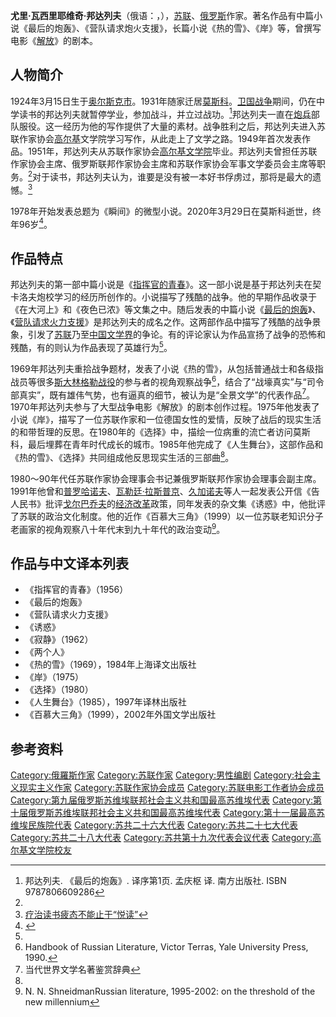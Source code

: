 {{Infobox writer
| name        = 尤里·邦达列夫
| image       = Yury Bondarev 2014.jpg
| imagesize   =
| caption     = 
| pseudonym   = 
| birth_name   = 尤里·瓦西里耶维奇·邦达列夫
| birth_date   = 1924年3月15日
| birth_place  = {{USSR}}[[奥伦堡州|奥伦堡州]][[奥尔斯克|奥尔斯克市]]
| death_date   = {{Dda|2020|3|29|1924|3|15}}
| death_place  = {{RUS}}[[莫斯科|莫斯科]]
| occupation  = 小说家
| nationality = 蘇聯、俄羅斯
| period      = 1949年－2020年
| genre       = [[小说|小说]]、[[散文|散文]]、电影剧本
| subject     =
| movement    = 
| notableworks= 《最后的炮轰》<br/>《营队请求炮火支援》<br/>《热的雪》<br/>《人生舞台》
| influences  = [[托尔斯泰|托尔斯泰]]
| influenced  = 
| awards      = {{{!}} style="background:transparent"
{{!}} {{社会主义劳动英雄|1984}}
{{!}}-
{{!}} {{列宁勋章|1971}} {{!!}} {{列宁勋章}} {{!!}} {{十月革命勋章}} {{!!}} {{一级卫国战争勋章}}
{{!}}-
{{!}} {{劳动红旗勋章}} {{!!}} {{各族人民友谊勋章}} {{!!}}{{苏联荣誉勋章}} {{!!}}{{勇敢奖章}} 
{{!}}-
{{!}}{{勇敢奖章}}{{!!}} {{纪念列宁诞辰一百周年奖章}} {{!!}}{{保卫斯大林格勒奖章}}{{!!}}{{卫国战争战胜德国奖章}}
{{!}}-
{{!}}{{卫国战争胜利二十周年奖章}}{{!!}}{{卫国战争胜利三十周年奖章}} {{!!}}{{卫国战争胜利四十周年奖章}}{{!!}}{{卫国战争胜利五十周年奖章}}
{{!}}-
{{!}}{{卫国战争胜利六十周年奖章}}{{!!}}{{卫国战争胜利六十五周年奖章}}{{!!}}{{卫国战争胜利七十周年奖章}}{{!!}}{{退休劳动者奖章}}
{{!}}-
{{!}}{{苏联武装力量五十周年奖章}}{{!!}}{{苏联武装力量六十周年奖章}}{{!!}}{{苏联武装力量七十周年奖章}}{{!!}}
{{!}}}
{{{!}} style="background:transparent"
{{!}} {{列宁奖}} {{苏联国家奖}} {{苏联国家奖}}
{{!}}}
| website =
| signature = 
}}
'''尤里·瓦西里耶维奇·邦达列夫'''（俄语：{{Lang|ru|Юрий Васильевич Бондарев}}，{{bd|1924年|3月15日|2020年|3月29日|catIdx=Bondarev}}），[[苏联|苏联]]、[[俄罗斯|俄罗斯]]作家。著名作品有中篇小说《最后的炮轰》、《营队请求炮火支援》，长篇小说《热的雪》、《岸》等，曾撰写电影《[[解放_(苏联电影)|解放]]》的剧本。

==人物简介==
1924年3月15日生于[[奥尔斯克|奥尔斯克市]]。1931年随家迁居[[莫斯科|莫斯科]]。[[蘇德戰爭|卫国战争]]期间，仍在中学读书的邦达列夫就暂停学业，参加战斗，并立过战功。<ref name=last>邦达列夫. 《最后的炮轰》. 译序第1页. 孟庆枢 译. 南方出版社. ISBN 9787806609286</ref>邦达列夫一直在[[炮兵|炮兵]]部队服役。这一经历为他的写作提供了大量的素材。战争胜利之后，邦达列夫进入苏联作家协会[[马克西姆·高尔基|高尔基]]文学院学习写作，从此走上了文学之路。1949年首次发表作品。1951年，邦达列夫从苏联作家协会[[高尔基文学院|高尔基文学院]]毕业。邦达列夫曾担任苏联作家协会主席、俄罗斯联邦作家协会主席和苏联作家协会军事文学委员会主席等职务。<ref name=last/>对于读书，邦达列夫认为，谁要是没有被一本好书俘虏过，那将是最大的遗憾。<ref>[http://view.news.qq.com/a/20100826/000059.htm 疗治读书疲态不能止于“悦读”]</ref>

1978年开始发表总题为《瞬间》的微型小说。2020年3月29日在莫斯科逝世，终年96岁<ref>{{cite web |title=俄罗斯著名的“前线一代”作家尤里·邦达列夫去世 |url=http://www.bjd.com.cn/a/202003/30/WS5e815214e4b03cc9592db3fb.html |publisher=[[京报网|京报网]] |language=zh |date=2020-03-30 |accessdate=2020-03-30 |archive-date=2020-03-30 |archive-url=https://web.archive.org/web/20200330035705/http://www.bjd.com.cn/a/202003/30/WS5e815214e4b03cc9592db3fb.html |dead-url=no }}</ref>。

==作品特点==
邦达列夫的第一部中篇小说是《[[指挥官的青春|指挥官的青春]]》。这一部小说是基于邦达列夫在契卡洛夫炮校学习的经历所创作的。小说描写了残酷的战争。他的早期作品收录于《在大河上》和《夜色已浓》等文集之中。随后发表的中篇小说《[[最后的炮轰|最后的炮轰]]》、《[[营队请求火力支援|营队请求火力支援]]》是邦达列夫的成名之作。这两部作品中描写了残酷的战争景象，引发了[[苏联|苏联]]乃至[[中国|中国]][[文学界|文学界]]的争论。有的评论家认为作品宣扬了战争的恐怖和残酷，有的则认为作品表现了英雄行为<ref name=last/>。

1969年邦达列夫重拾战争题材，发表了小说《热的雪》，从包括普通战士和各级指战员等很多[[斯大林格勒战役|斯大林格勒战役]]的参与者的视角观察战争<ref>Handbook of Russian Literature, Victor Terras, Yale University Press, 1990.</ref>，结合了“战壕真实”与“司令部真实”，既有雄伟气势，也有逼真的细节，被认为是“全景文学”的代表作品<ref name=dict>当代世界文学名著鉴赏辞典</ref>。 1970年邦达列夫参与了大型战争电影《解放》的剧本创作过程。1975年他发表了小说《岸》，描写了一位苏联作家和一位德国女性的爱情，反映了战后的现实生活的和带哲理的反思。在1980年的《选择》中，描绘一位病重的流亡者访问莫斯科，最后埋葬在青年时代成长的城市。1985年他完成了《人生舞台》，这部作品和《热的雪》、《选择》共同组成他反思现实生活的三部曲<ref name=dict/>。

1980～90年代任苏联作家协会理事会书记兼俄罗斯联邦作家协会理事会副主席。1991年他曾和[[普罗哈诺夫|普罗哈诺夫]]、[[瓦勒廷·拉斯普京|瓦勒廷·拉斯普京]]、[[久加诺夫|久加诺夫]]等人一起发表公开信《告人民书》批评[[戈尔巴乔夫|戈尔巴乔夫]]的[[经济改革|经济改革]]政策，同年发表的杂文集《诱惑》中，他批评了苏联的政治文化制度。他的近作《百慕大三角》（1999）以一位苏联老知识分子老画家的视角观察八十年代末到九十年代的政治变动<ref>N. N. ShneidmanRussian literature, 1995-2002: on the threshold of the new millennium</ref>。

==作品与中文译本列表==
*《指挥官的青春》（1956） 
*《最后的炮轰》
*《营队请求火力支援》
*《诱惑》
*《寂静》（1962）
*《两个人》
*《热的雪》（1969），1984年上海译文出版社
*《岸》（1975）
*《选择》（1980）
*《人生舞台》（1985），1997年译林出版社
*《百慕大三角》（1999），2002年外国文学出版社

==参考资料==
{{reflist}}
{{Authority control}}
{{DEFAULTSORT:Bondarev, Yuri}}
[[Category:俄羅斯作家|Category:俄羅斯作家]]
[[Category:苏联作家|Category:苏联作家]]
[[Category:男性编剧|Category:男性编剧]]
[[Category:社会主义现实主义作家|Category:社会主义现实主义作家]]
[[Category:苏联作家协会成员|Category:苏联作家协会成员]]
[[Category:苏联电影工作者协会成员|Category:苏联电影工作者协会成员]]
[[Category:第九届俄罗斯苏维埃联邦社会主义共和国最高苏维埃代表|Category:第九届俄罗斯苏维埃联邦社会主义共和国最高苏维埃代表]]
[[Category:第十届俄罗斯苏维埃联邦社会主义共和国最高苏维埃代表|Category:第十届俄罗斯苏维埃联邦社会主义共和国最高苏维埃代表]]
[[Category:第十一届最高苏维埃民族院代表|Category:第十一届最高苏维埃民族院代表]]
[[Category:苏共二十六大代表|Category:苏共二十六大代表]]
[[Category:苏共二十七大代表|Category:苏共二十七大代表]]
[[Category:苏共二十八大代表|Category:苏共二十八大代表]]
[[Category:苏共第十九次代表会议代表|Category:苏共第十九次代表会议代表]]
[[Category:高尔基文学院校友|Category:高尔基文学院校友]]